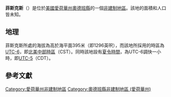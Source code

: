 {{noteTA
|G1=USState
|G2=地名
|G3=Unit
}}
{{Infobox settlement
|official_name            = 菲斯克斯
|native_name = Fiscus
|settlement_type          = [[非建制地區|非建制地區]]
|image_skyline            = 
|imagesize                = 
|image_map                = 
|mapsize                  = 
|pushpin_map              = USA Iowa
|pushpin_label            = 菲斯克斯
|pushpin_label_position   = top
|pushpin_map_caption      = 菲斯克斯在愛荷華州的位置
|subdivision_type         = [[世界政區索引|國家]]
|subdivision_type1        = [[美国州份|州份]]
|subdivision_type2        = [[愛荷華州行政区划|縣]]
|subdivision_name         = [[美国|美国]]
|subdivision_name1        = [[愛荷華州|愛荷華州]]
|subdivision_name2        = [[奧德班縣_(愛荷華州)|奧德班縣]]
|elevation_ft             = 1296
|elevation_m              = 395
|area_total_km2           = 
|area_total_sq_mi         = 
|area_land_km2            = 
|area_land_sq_mi          = 
|area_water_km2           = 
|area_water_sq_mi         = 
|population_as_of         = 2010
|population_footnotes     = 
|population_total         = 
|population_metro         = 
|population_density_km2   = auto
|population_density_sq_mi = auto
|timezone                 = [[北美中部时区|北美中部时区]]
|utc_offset               = -6
|coordinates              = {{coord|41|44|20|N|95|05|35|W|display=inline,title}}
| coor_pinpoint           = 
| coordinates_footnotes   = 
|timezone_DST             = CDT
|utc_offset_DST           = -5
|postal_code_type         = [[美國郵區編號|郵區編號]]
|postal_code              = 
|area_code                = {{link-en|电话区号712|Area code 712|712}}
|blank_name = [[地名信息系统|GNIS ID]]
|blank_info = 456611<ref name="GNIS">{{cite gnis|456611|Fiscus}}</ref>
}}
'''菲斯克斯'''（{{lang-en|Fiscus}}）是位於[[美國|美國]][[愛荷華州|愛荷華州]][[奧德班縣_(愛荷華州)|奧德班縣]]的一個[[非建制地區|非建制地區]]。該地的面積和人口皆未知。

== 地理 ==
菲斯克斯所處的海拔為高於海平面395米（即1296英呎），而該地所採用的時區為[[UTC-6|UTC-6]]，即[[北美中部時區|北美中部時區]]（CST）。同時該地設有[[夏令時間|夏令時間]]，為UTC-6調快一小時，即[[UTC-5|UTC-5]]（CDT）。

== 參考文獻 ==
{{reflist}}

{{奧德班縣 (愛荷華州)}}

{{DEFAULTSORT:Fiscus}}
[[Category:愛荷華州非建制地區|Category:愛荷華州非建制地區]]
[[Category:奧德班縣非建制地區_(愛荷華州)|Category:奧德班縣非建制地區 (愛荷華州)]]

{{Iowa-geo-stub}}